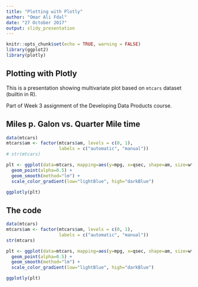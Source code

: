 ```yaml
---
title: "Plotting with Plotly"
author: "Omar Ali Fdal"
date: "27 October 2017"
output: slidy_presentation
---
```



```r
knitr::opts_chunk$set(echo = TRUE, warning = FALSE)
library(ggplot2)
library(plotly)
```

## Plotting with Plotly

This is a presentation showing multivariate plot based on `mtcars` dataset (builtin in R).

Part of Week 3 assignment of the Developing Data Products course.

## Miles p. Galon vs. Quarter Mile time

```r
data(mtcars)
mtcars$am <- factor(mtcars$am, levels = c(0, 1),
                    labels = c("automatic", "manual"))
# str(mtcars)

plt <- ggplot(data=mtcars, mapping=aes(y=mpg, x=qsec, shape=am, size=wt, color=hp)) +
  geom_point(alpha=0.5) +
  geom_smooth(method="lm") + 
  scale_color_gradient(low="lightBlue", high="darkBlue")

ggplotly(plt)
```

## The code
```r
data(mtcars)
mtcars$am <- factor(mtcars$am, levels = c(0, 1),
                    labels = c("automatic", "manual"))
str(mtcars)

plt <- ggplot(data=mtcars, mapping=aes(y=mpg, x=qsec, shape=am, size=wt, color=hp)) +
  geom_point(alpha=0.5) +
  geom_smooth(method="lm") + 
  scale_color_gradient(low="lightBlue", high="darkBlue")

ggplotly(plt)
```


